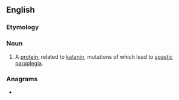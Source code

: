 ==English==

===Etymology===
{{suffix|en|spastic|in}}

===Noun===
{{en-noun|-}}

# {{lb|en|protein}} A [[protein]], related to [[katanin]], mutations of which lead to [[spastic]] [[paraplegia]].

===Anagrams===
* {{anagrams|en|piss ant|piss-ant|pissant|ptisans}}
